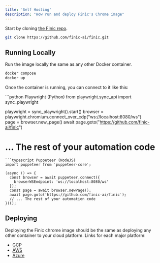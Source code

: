 ```yaml
---
title: 'Self Hosting'
description: "How run and deploy Finic's Chrome image"
---
```


Start by cloning [the Finic repo](https://github.com/finic-ai/finic).
```bash
git clone https://github.com/finic-ai/finic.git
```

## Running Locally
Run the image locally the same as any other Docker container.

```bash
docker compose
docker up
```

Once the container is running, you can connect to it like this:

<CodeGroup>
```python Playwright (Python)
from playwright.sync_api import sync_playwright

playwright = sync_playwright().start()
browser = playwright.chromium.connect_over_cdp("ws://localhost:8080/ws")    
page = browser.new_page()
await page.goto("https://github.com/finic-ai/finic")
# ... The rest of your automation code
```
```typescript Puppeteer (NodeJS)
import puppeteer from 'puppeteer-core';

(async () => {
  const browser = await puppeteer.connect({
    browserWSEndpoint: 'ws://localhost:8080/ws'
  });
  const page = await browser.newPage();
  await page.goto('https://github.com/finic-ai/finic');
  // ... The rest of your automation code
})();

```
</CodeGroup>

## Deploying
Deploying the Finic chrome image should be the same as deploying any other container to your cloud platform. Links for each major platform:
- [GCP](https://cloud.google.com/run/docs/deploying)
- [AWS](https://docs.aws.amazon.com/AmazonECS/latest/developerguide/create-container-image.html)
- [Azure](https://learn.microsoft.com/en-us/azure/container-instances/container-instances-overview)